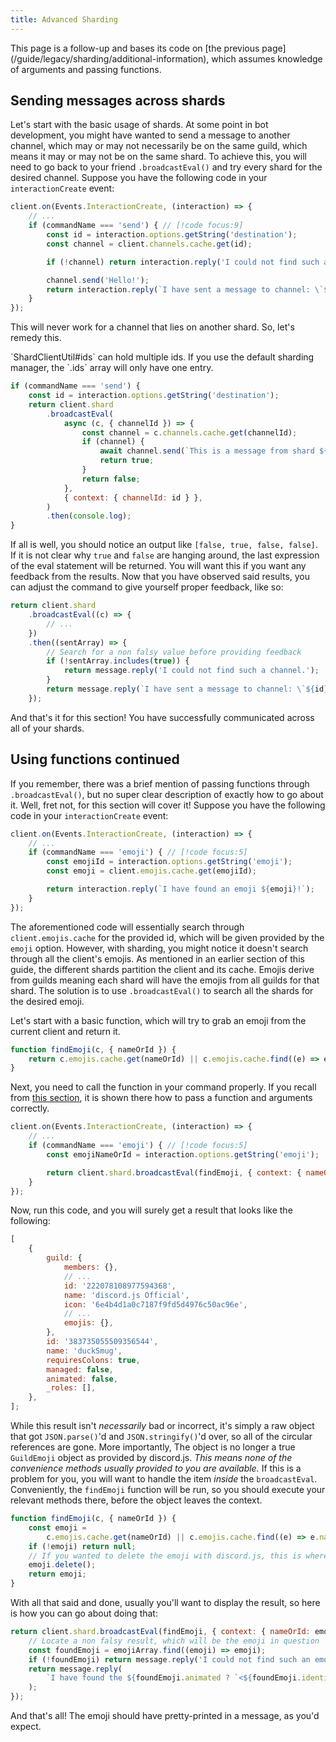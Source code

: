 ```yaml
---
title: Advanced Sharding
---
```



<Callout type="warn">
	This page is a follow-up and bases its code on [the previous page](/guide/legacy/sharding/additional-information), which assumes knowledge of arguments and passing functions.
</Callout>

## Sending messages across shards

Let's start with the basic usage of shards. At some point in bot development, you might have wanted to send a message to another channel, which may or may not necessarily be on the same guild, which means it may or may not be on the same shard. To achieve this, you will need to go back to your friend `.broadcastEval()` and try every shard for the desired channel. Suppose you have the following code in your `interactionCreate` event:

```js title="bot.js"
client.on(Events.InteractionCreate, (interaction) => {
	// ...
	if (commandName === 'send') { // [!code focus:9]
		const id = interaction.options.getString('destination');
		const channel = client.channels.cache.get(id);

		if (!channel) return interaction.reply('I could not find such a channel.');

		channel.send('Hello!');
		return interaction.reply(`I have sent a message to channel: \`${id}\`!`);
	}
});
```

This will never work for a channel that lies on another shard. So, let's remedy this.

<Callout>
	`ShardClientUtil#ids` can hold multiple ids. If you use the default sharding manager, the `.ids` array will only have one entry.
</Callout>

```js title="bot.js" 
if (commandName === 'send') {
	const id = interaction.options.getString('destination');
	return client.shard
		.broadcastEval(
			async (c, { channelId }) => {
				const channel = c.channels.cache.get(channelId);
				if (channel) {
					await channel.send(`This is a message from shard ${c.shard.ids.join(',')}!`);
					return true;
				}
				return false;
			},
			{ context: { channelId: id } },
		)
		.then(console.log);
}
```

If all is well, you should notice an output like `[false, true, false, false]`. If it is not clear why `true` and `false` are hanging around, the last expression of the eval statement will be returned. You will want this if you want any feedback from the results. Now that you have observed said results, you can adjust the command to give yourself proper feedback, like so:

```js title="bot.js"
return client.shard
	.broadcastEval((c) => {
		// ...
	})
	.then((sentArray) => {
		// Search for a non falsy value before providing feedback
		if (!sentArray.includes(true)) {
			return message.reply('I could not find such a channel.');
		}
		return message.reply(`I have sent a message to channel: \`${id}\`!`);
	});
```

And that's it for this section! You have successfully communicated across all of your shards.

## Using functions continued

If you remember, there was a brief mention of passing functions through `.broadcastEval()`, but no super clear description of exactly how to go about it. Well, fret not, for this section will cover it! Suppose you have the following code in your `interactionCreate` event:

```js title="bot.js"
client.on(Events.InteractionCreate, (interaction) => {
	// ...
	if (commandName === 'emoji') { // [!code focus:5]
		const emojiId = interaction.options.getString('emoji');
		const emoji = client.emojis.cache.get(emojiId);

		return interaction.reply(`I have found an emoji ${emoji}!`);
	}
});
```

The aforementioned code will essentially search through `client.emojis.cache` for the provided id, which will be given provided by the `emoji` option. However, with sharding, you might notice it doesn't search through all the client's emojis. As mentioned in an earlier section of this guide, the different shards partition the client and its cache. Emojis derive from guilds meaning each shard will have the emojis from all guilds for that shard. The solution is to use `.broadcastEval()` to search all the shards for the desired emoji.

Let's start with a basic function, which will try to grab an emoji from the current client and return it.

```js
function findEmoji(c, { nameOrId }) {
	return c.emojis.cache.get(nameOrId) || c.emojis.cache.find((e) => e.name.toLowerCase() === nameOrId.toLowerCase());
}
```

Next, you need to call the function in your command properly. If you recall from [this section](/sharding/additional-information.md#eval-arguments), it is shown there how to pass a function and arguments correctly.

```js {4-7}
client.on(Events.InteractionCreate, (interaction) => {
	// ...
	if (commandName === 'emoji') { // [!code focus:5]
		const emojiNameOrId = interaction.options.getString('emoji');

		return client.shard.broadcastEval(findEmoji, { context: { nameOrId: emojiNameOrId } }).then(console.log);
	}
});
```

Now, run this code, and you will surely get a result that looks like the following:

```js
[
	{
		guild: {
			members: {},
			// ...
			id: '222078108977594368',
			name: 'discord.js Official',
			icon: '6e4b4d1a0c7187f9fd5d4976c50ac96e',
			// ...
			emojis: {},
		},
		id: '383735055509356544',
		name: 'duckSmug',
		requiresColons: true,
		managed: false,
		animated: false,
		_roles: [],
	},
];
```

While this result isn't _necessarily_ bad or incorrect, it's simply a raw object that got `JSON.parse()`'d and `JSON.stringify()`'d over, so all of the circular references are gone. More importantly, The object is no longer a true `GuildEmoji` object as provided by discord.js. _This means none of the convenience methods usually provided to you are available._ If this is a problem for you, you will want to handle the item _inside_ the `broadcastEval`. Conveniently, the `findEmoji` function will be run, so you should execute your relevant methods there, before the object leaves the context.

```js {2-3,5-6}
function findEmoji(c, { nameOrId }) {
	const emoji =
		c.emojis.cache.get(nameOrId) || c.emojis.cache.find((e) => e.name.toLowerCase() === nameOrId.toLowerCase());
	if (!emoji) return null;
	// If you wanted to delete the emoji with discord.js, this is where you would do it. Otherwise, don't include this code.
	emoji.delete();
	return emoji;
}
```

With all that said and done, usually you'll want to display the result, so here is how you can go about doing that:

```js {2-7}
return client.shard.broadcastEval(findEmoji, { context: { nameOrId: emojiNameOrId } }).then((emojiArray) => {
	// Locate a non falsy result, which will be the emoji in question
	const foundEmoji = emojiArray.find((emoji) => emoji);
	if (!foundEmoji) return message.reply('I could not find such an emoji.');
	return message.reply(
		`I have found the ${foundEmoji.animated ? `<${foundEmoji.identifier}>` : `<:${foundEmoji.identifier}> emoji!`}!`,
	);
});
```

And that's all! The emoji should have pretty-printed in a message, as you'd expect.

